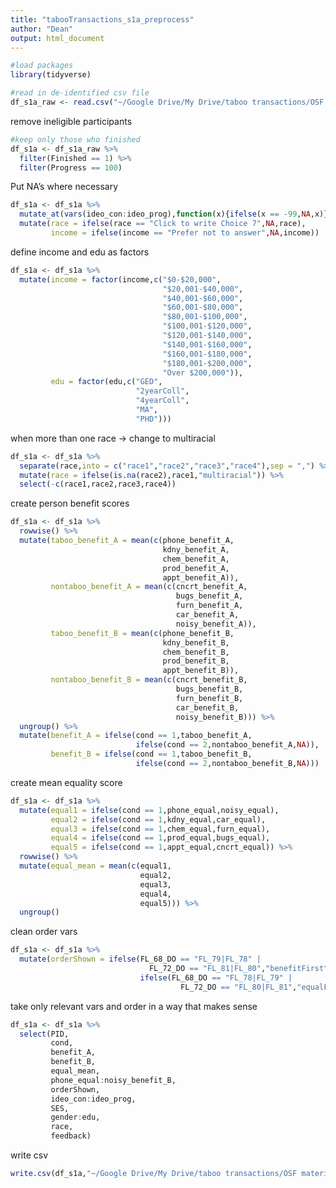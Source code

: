 ```yaml
---
title: "tabooTransactions_s1a_preprocess"
author: "Dean"
output: html_document
---
```


```r
#load packages
library(tidyverse)

#read in de-identified csv file
df_s1a_raw <- read.csv("~/Google Drive/My Drive/taboo transactions/OSF materials/manuscript/data/df_s1a_raw.csv")
```

remove ineligible participants

```r
#keep only those who finished
df_s1a <- df_s1a_raw %>% 
  filter(Finished == 1) %>% 
  filter(Progress == 100)
```

Put NA's where necessary

```r
df_s1a <- df_s1a %>% 
  mutate_at(vars(ideo_con:ideo_prog),function(x){ifelse(x == -99,NA,x)}) %>% 
  mutate(race = ifelse(race == "Click to write Choice 7",NA,race),
         income = ifelse(income == "Prefer not to answer",NA,income))
```

define income and edu as factors

```r
df_s1a <- df_s1a %>% 
  mutate(income = factor(income,c("$0-$20,000",
                                  "$20,001-$40,000",
                                  "$40,001-$60,000",
                                  "$60,001-$80,000",
                                  "$80,001-$100,000",
                                  "$100,001-$120,000",
                                  "$120,001-$140,000",
                                  "$140,001-$160,000",
                                  "$160,001-$180,000",
                                  "$180,001-$200,000",
                                  "Over $200,000")),
         edu = factor(edu,c("GED",
                            "2yearColl",
                            "4yearColl",
                            "MA",
                            "PHD")))
```

when more than one race -> change to multiracial

```r
df_s1a <- df_s1a %>% 
  separate(race,into = c("race1","race2","race3","race4"),sep = ",") %>% 
  mutate(race = ifelse(is.na(race2),race1,"multiracial")) %>% 
  select(-c(race1,race2,race3,race4))
```

create person benefit scores

```r
df_s1a <- df_s1a %>% 
  rowwise() %>% 
  mutate(taboo_benefit_A = mean(c(phone_benefit_A,
                                  kdny_benefit_A,
                                  chem_benefit_A,
                                  prod_benefit_A,
                                  appt_benefit_A)),
         nontaboo_benefit_A = mean(c(cncrt_benefit_A,
                                     bugs_benefit_A,
                                     furn_benefit_A,
                                     car_benefit_A,
                                     noisy_benefit_A)),
         taboo_benefit_B = mean(c(phone_benefit_B,
                                  kdny_benefit_B,
                                  chem_benefit_B,
                                  prod_benefit_B,
                                  appt_benefit_B)),
         nontaboo_benefit_B = mean(c(cncrt_benefit_B,
                                     bugs_benefit_B,
                                     furn_benefit_B,
                                     car_benefit_B,
                                     noisy_benefit_B))) %>% 
  ungroup() %>% 
  mutate(benefit_A = ifelse(cond == 1,taboo_benefit_A,
                            ifelse(cond == 2,nontaboo_benefit_A,NA)),
         benefit_B = ifelse(cond == 1,taboo_benefit_B,
                            ifelse(cond == 2,nontaboo_benefit_B,NA)))
```

create mean equality score

```r
df_s1a <- df_s1a %>% 
  mutate(equal1 = ifelse(cond == 1,phone_equal,noisy_equal),
         equal2 = ifelse(cond == 1,kdny_equal,car_equal),
         equal3 = ifelse(cond == 1,chem_equal,furn_equal),
         equal4 = ifelse(cond == 1,prod_equal,bugs_equal),
         equal5 = ifelse(cond == 1,appt_equal,cncrt_equal)) %>% 
  rowwise() %>% 
  mutate(equal_mean = mean(c(equal1,
                             equal2,
                             equal3,
                             equal4,
                             equal5))) %>% 
  ungroup()
```

clean order vars

```r
df_s1a <- df_s1a %>% 
  mutate(orderShown = ifelse(FL_68_DO == "FL_79|FL_78" |
                               FL_72_DO == "FL_81|FL_80","benefitFirst",
                             ifelse(FL_68_DO == "FL_78|FL_79" |
                                      FL_72_DO == "FL_80|FL_81","equalFirst",NA)))
```


take only relevant vars and order in a way that makes sense

```r
df_s1a <- df_s1a %>% 
  select(PID,
         cond,
         benefit_A,
         benefit_B,
         equal_mean,
         phone_equal:noisy_benefit_B,
         orderShown,
         ideo_con:ideo_prog,
         SES,
         gender:edu,
         race,
         feedback)
```

write csv

```r
write.csv(df_s1a,"~/Google Drive/My Drive/taboo transactions/OSF materials/manuscript/data/df_s1a.csv",row.names = F)
```

